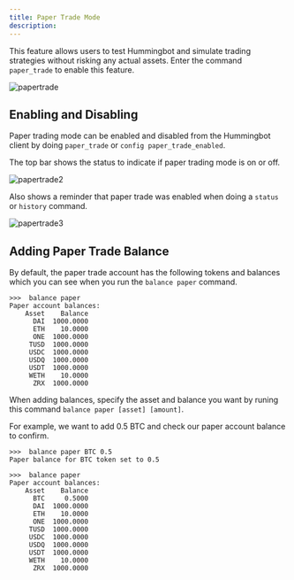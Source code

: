 ```yaml
---
title: Paper Trade Mode
description:
---
```



This feature allows users to test Hummingbot and simulate trading strategies without risking any actual assets. Enter the command `paper_trade` to enable this feature.

![papertrade](img/paper_trade.gif)

<Callout
  type="note"
  body="Exchange APIs are not required to run the bot on paper_trade for Pure Market making, Cross Market Making and Liquidity Mining strategies. "
/>

## Enabling and Disabling

Paper trading mode can be enabled and disabled from the Hummingbot client by doing `paper_trade` or `config paper_trade_enabled`.

The top bar shows the status to indicate if paper trading mode is on or off.

![papertrade2](img/paper_trade_mode2.png)

Also shows a reminder that paper trade was enabled when doing a `status` or `history` command.

![papertrade3](img/paper_trade_warning.png)

## Adding Paper Trade Balance

By default, the paper trade account has the following tokens and balances which you can see when you run the `balance paper` command.

```
>>>  balance paper
Paper account balances:
    Asset    Balance
      DAI  1000.0000
      ETH    10.0000
      ONE  1000.0000
     TUSD  1000.0000
     USDC  1000.0000
     USDQ  1000.0000
     USDT  1000.0000
     WETH    10.0000
      ZRX  1000.0000
```

When adding balances, specify the asset and balance you want by runing this command `balance paper [asset] [amount]`.

For example, we want to add 0.5 BTC and check our paper account balance to confirm.

```
>>>  balance paper BTC 0.5
Paper balance for BTC token set to 0.5

>>>  balance paper
Paper account balances:
    Asset    Balance
      BTC     0.5000
      DAI  1000.0000
      ETH    10.0000
      ONE  1000.0000
     TUSD  1000.0000
     USDC  1000.0000
     USDQ  1000.0000
     USDT  1000.0000
     WETH    10.0000
      ZRX  1000.0000
```